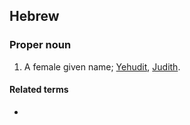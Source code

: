 ==Hebrew==

===Proper noun===
{{infl|he|sc=Hebr|proper noun|head=<big>יְהוּדִית</big>|tr=y'hudít}} {{f}}

# A female given name; [[Yehudit]], [[Judith]].

====Related terms====
*{{he-link|יהודה|y'hudá}}